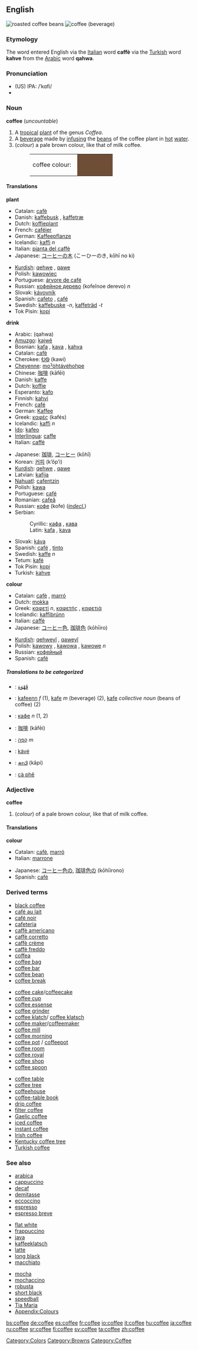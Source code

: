 {{wikipedia}}
==English==
[[Image:Roasted coffee beans.jpg|thumb|roasted coffee beans]]
[[Image:A small cup of coffee.JPG|thumb|coffee (beverage)]]
===Etymology===
The word entered English via the [[Italian]] word ''' caffè''' via the [[Turkish]] word '''kahve''' from the [[Arabic]] word '''qahwa'''.

===Pronunciation===
*(US) IPA: /ˈkɑfi/
*{{audio|en-us-coffee.ogg|Audio (US)}}

===Noun===
'''coffee''' (''uncountable'')
#A [[tropical]] [[plant]] of the genus ''Coffea''.
#A [[beverage]] made by [[infuse|infusing]] the [[bean]]s of the coffee plant in [[hot]] [[water]].
#(''colour'') a pale brown colour, like that of milk coffee.
#:<table><tr><td>coffee colour: &nbsp;</td><td bgcolor="#6F4E37" width="80">&nbsp; </td></tr></table>

====Translations====
'''plant'''
{{top}}
*Catalan: [[cafè]] {{m}}
*Danish: [[kaffebusk]] {{c}}, [[kaffetræ]] {{n}}
*Dutch: [[koffieplant]] {{m}}
*French: [[caféier]] {{m}}
*German: [[Kaffeepflanze]] {{f}}
*Icelandic: [[kaffi]] ''n''
*Italian: [[pianta del caffè]] {{f}}
*Japanese: [[コーヒーの木]] (こーひーのき, kōhī no ki) 
{{mid}}
*[[Kurdish]]: [[qehwe]] {{f}}, [[qawe]] {{f}}
*Polish: [[kawowiec]] {{m}}
*Portuguese: [[árvore de café]] {{f}}
*Russian: [[кофейное дерево]] (kofeĭnoe derevo) ''n''
*Slovak: [[kávovník]] {{m}}
*Spanish: [[cafeto]] {{m}}, [[café]] {{m}}
*Swedish: [[kaffebuske]] ''-n'', [[kaffeträd]] ''-t''
*Tok Pisin: [[kopi]]
{{bottom}}

'''drink'''
{{top}}
*Arabic: {{ARchar|[[قهوة]]}} (qahwa)
*[[Amuzgo]]: [[kajwê]]
*Bosnian: [[kafa#Bosnian|kafa]] {{f}}, [[kava#Bosnian|kava]] {{f}}, [[kahva#Bosnian|kahva]] {{f}}
*Catalan: [[cafè]] {{m}}
*Cherokee: [[ᎧᏫ]] (kawi)
*[[Cheyenne]]: [[moˀȯhtávėhohpe]]
*Chinese: [[咖啡]] (kāfēi)
*Danish: [[kaffe]] {{c}}
*Dutch: [[koffie]] {{m}}
*Esperanto: [[kafo]]
*Finnish: [[kahvi]]
*French: [[café]] {{m}}
*German: [[Kaffee]] {{m}}
*Greek: [[καφές]] (kafés) {{m}}
*Icelandic: [[kaffi]] ''n''
*[[Ido]]: [[kafeo]]
*[[Interlingua]]: [[caffe]]
*Italian: [[caffè]] {{m}}
{{mid}}
*Japanese: [[珈琲]], [[コーヒー]] (kōhī) 
*Korean: [[커피]] (kʼŏpʼi)
*[[Kurdish]]: [[qehwe]] {{f}}, [[qawe]] {{f}}
*Latvian: [[kafija]] {{f}}
*[[Nahuatl]]: [[cafentzin]]
*Polish: [[kawa]] {{f}}
*Portuguese: [[café]] {{m}}
*Romanian: [[cafeă]] {{f}}
*Russian: [[кофе]] (kofe) {{m}} ([[indeclinable|''indecl.'']]) 
*Serbian:
*:Cyrillic: [[кафа#Serbian|кафа]] {{f}}, [[кава#Serbian|кава]] {{f}}
*:Latin: [[kafa#Serbian|kafa]] {{f}}, [[kava#Serbian|kava]] {{f}}
*Slovak: [[káva]] {{f}}
*Spanish: [[café]] {{m}}, [[tinto]] {{m}}
*Swedish: [[kaffe]] ''n''
*Tetum: [[kafé]]
*Tok Pisin: [[kopi]]
*Turkish: [[kahve]]
{{bottom}}

'''colour'''
{{top}}
*Catalan: [[cafè]] {{m}}, [[marró]] {{m}}
*Dutch: [[mokka]]
*Greek: [[καφετί]] ''n'', [[καφετής]] {{m}}, [[καφετιά]] {{f}}
*Icelandic: [[kaffibrúnn]]
*Italian: [[caffè]]
*Japanese: [[コーヒー]][[色]], [[珈琲]][[色]] (kōhīiro) 
{{mid}}
*[[Kurdish]]: [[qehweyî]] {{m}}, [[qaweyî]] {{m}}
*Polish: [[kawowy]] {{m}}, [[kawowa]] {{f}}, [[kawowe]] ''n''
*Russian: [[кофейный]]
*Spanish: [[café]] {{m}}
{{bottom}}

=====Translations to be categorized=====
{{checktrans}}
<!--Remove this section once all of the translations below have been moved into the tables above.-->

*{{ttbc|Arabic}}: [[قهوة|قَهْوَة]]
*{{ttbc|Breton}}: [[kafeenn]] ''f'' (1), [[kafe]] ''m'' (beverage) (2), [[kafe]] ''collective noun'' (beans of coffee) (2)
*{{ttbc|Bulgarian}}: [[кафе]] ''n'' (1, 2)
*{{ttbc|Chinese}}: [[咖啡]] (kāfēi)
*{{ttbc|Hebrew}}: [[קפה|קָפֶה]] ''m''
*{{ttbc|Hungarian}}: [[kávé]]
*{{ttbc|Tamil}}: [[காபி]] (kâpi)
*{{ttbc|Vietnamese}}: [[cà phê]]

===Adjective===
'''coffee'''
#(''colour'') of a pale brown colour, like that of milk coffee.

====Translations====
'''colour'''
{{top}}
*Catalan: [[cafè]], [[marró]]
*Italian: [[marrone]]
{{mid}}
*Japanese: [[コーヒー]][[色]]の, [[珈琲]][[色]]の (kōhīirono)
*Spanish: [[café]]
{{bottom}}

===Derived terms===
{{top3}}
*[[black coffee]]
*[[café au lait]]
*[[café noir]]
*[[cafeteria]]
*[[caffè americano]]
*[[caffè corretto]]
*[[caffè crème]]
*[[caffè freddo]]
*[[coffea]]
*[[coffee bag]]
*[[coffee bar]]
*[[coffee bean]]
*[[coffee break]]
{{mid3}}
*[[coffee cake]]/[[coffeecake]]
*[[coffee cup]]
*[[coffee essense]]
*[[coffee grinder]]
*[[coffee klatch]]/ [[coffee klatsch]]
*[[coffee maker]]/[[coffeemaker]]
*[[coffee mill]]
*[[coffee morning]]
*[[coffee pot]] / [[coffeepot]]
*[[coffee room]]
*[[coffee royal]]
*[[coffee shop]]
*[[coffee spoon]]
{{mid3}}
*[[coffee table]]
*[[coffee tree]]
*[[coffeehouse]]
*[[coffee-table book]]
*[[drip coffee]]
*[[filter coffee]]
*[[Gaelic coffee]]
*[[iced coffee]]
*[[instant coffee]]
*[[Irish coffee]]
*[[Kentucky coffee tree]]
*[[Turkish coffee]]
{{bottom}}
===See also===
{{top3}}
*[[arabica]]
*[[cappuccino]]
*[[decaf]]
*[[demitasse]]
*[[eccoccino]]
*[[espresso]]
*[[espresso breve]]
{{mid3}}
*[[flat white]]
*[[frappuccino]]
*[[java]]
*[[kaffeeklatsch]]
*[[latte]]
*[[long black]]
*[[macchiato]]
{{mid3}}
*[[mocha]]
*[[mochaccino]]
*[[robusta]]
*[[short black]]
*[[speedball]]
*[[Tia Maria]]
*[[Wiktionary_Appendix:Colours|Appendix:Colours]]
{{bottom}}

[[Category:Colors]]
[[Category:Browns]]
[[Category:Coffee]]

[[bs:coffee]]
[[de:coffee]]
[[es:coffee]]
[[fr:coffee]]
[[io:coffee]]
[[it:coffee]]
[[hu:coffee]]
[[ja:coffee]]
[[ru:coffee]]
[[sr:coffee]]
[[fi:coffee]]
[[sv:coffee]]
[[ta:coffee]]
[[zh:coffee]]